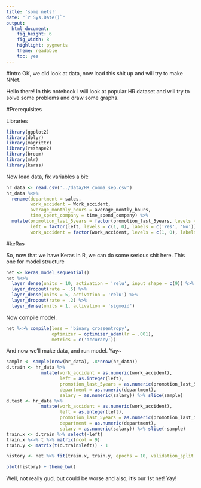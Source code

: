 ```yaml
---
title: 'some nets!'
date: "`r Sys.Date()`"
output:
  html_document:
    fig_height: 6
    fig_width: 8
    highlight: pygments
    theme: readable
    toc: yes
---
```

#Intro
OK, we did look at data, now load this shit up and will try to make NNet.


Hello there! In this notebook I will look at popular HR dataset and will try to solve some problems and draw some graphs.

#Prerequisites

Libraries
```r
library(ggplot2)
library(dplyr)
library(magrittr)
library(reshape2)
library(broom)
library(mlr)
library(keras)
```

Now load data, fix variables a bit:
```r
hr_data <- read.csv('../data/HR_comma_sep.csv')
hr_data %<>% 
  rename(department = sales, 
         work_accident = Work_accident, 
         average_monthly_hours = average_montly_hours,
         time_spent_company = time_spend_company) %>%
  mutate(promotion_last_5years = factor(promotion_last_5years, levels = c(1, 0), labels = c('Yes', 'No')),
         left = factor(left, levels = c(1, 0), labels = c('Yes', 'No')),
         work_accident = factor(work_accident, levels = c(1, 0), labels = c('Yes', 'No')))

```

#keRas

So, now that we have Keras in R, we can do some serious shit here.
This one for model structure
```r
net <- keras_model_sequential()
net %<>% 
  layer_dense(units = 10, activation = 'relu', input_shape = c(9)) %>%
  layer_dropout(rate = .5) %>%
  layer_dense(units = 5, activation = 'relu') %>%
  layer_dropout(rate = .2) %>%
  layer_dense(units = 1, activation = 'sigmoid')
```

Now compile model.
```r
net %<>% compile(loss = 'binary_crossentropy',
                 optimizer = optimizer_adam(lr = .001),
                 metrics = c('accuracy'))
```

And now we'll make data, and run model. Yay~

```r
sample <- sample(nrow(hr_data), .8*nrow(hr_data))
d.train <- hr_data %>% 
             mutate(work_accident = as.numeric(work_accident),
                    left = as.integer(left),
                    promotion_last_5years = as.numeric(promotion_last_5years),
                    department = as.numeric(department),
                    salary = as.numeric(salary)) %>% slice(sample)
d.test <- hr_data %>% 
             mutate(work_accident = as.numeric(work_accident),
                    left = as.integer(left),
                    promotion_last_5years = as.numeric(promotion_last_5years),
                    department = as.numeric(department),
                    salary = as.numeric(salary)) %>% slice(-sample)
train.x <- d.train %>% select(-left)
train.x %<>% t %>% matrix(ncol = 9)
train.y <- matrix(t(d.train$left)) - 1
```

```r
history <- net %>% fit(train.x, train.y, epochs = 10, validation_split = .3)
```

```r
plot(history) + theme_bw()
```

Well, not really gud, but could be worse and also, it's our 1st net! Yay!
